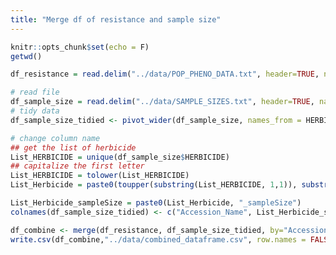 ---
title: "Merge df of resistance and sample size"
---
```{r, setup, include=F}
knitr::opts_chunk$set(echo = F)
getwd()
```

```{r, input-resistance}
df_resistance = read.delim("../data/POP_PHENO_DATA.txt", header=TRUE, na.strings=c("#N/A", "-"))
```

```{r, input-sample-size}
# read file
df_sample_size = read.delim("../data/SAMPLE_SIZES.txt", header=TRUE, na.strings=c("#N/A", "-"))
# tidy data
df_sample_size_tidied <- pivot_wider(df_sample_size, names_from = HERBICIDE, values_from = SAMPLE_SIZE)

# change column name
## get the list of herbicide
List_HERBICIDE = unique(df_sample_size$HERBICIDE)
## capitalize the first letter
List_HERBICIDE = tolower(List_HERBICIDE)
List_Herbicide = paste0(toupper(substring(List_HERBICIDE, 1,1)), substring(List_HERBICIDE, 2))

List_Herbicide_sampleSize = paste0(List_Herbicide, "_sampleSize") 
colnames(df_sample_size_tidied) <- c("Accession_Name", List_Herbicide_sampleSize)
```

```{r, combine}
df_combine <- merge(df_resistance, df_sample_size_tidied, by="Accession_Name", all = TRUE)
write.csv(df_combine,"../data/combined_dataframe.csv", row.names = FALSE)

```


